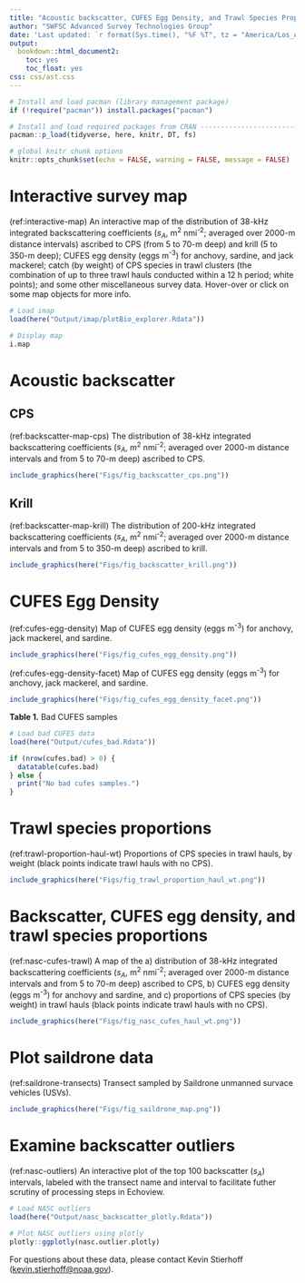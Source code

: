 ```yaml
---
title: "Acoustic backscatter, CUFES Egg Density, and Trawl Species Proportions for the 2019 California Current Ecosystem Survey (1907RL)"
author: "SWFSC Advanced Survey Technologies Group"
date: 'Last updated: `r format(Sys.time(), "%F %T", tz = "America/Los_Angeles", usetz = TRUE)`'
output:
  bookdown::html_document2:
    toc: yes
    toc_float: yes
css: css/ast.css
---
```


```r
# Install and load pacman (library management package)
if (!require("pacman")) install.packages("pacman")

# Install and load required packages from CRAN ---------------------------------
pacman::p_load(tidyverse, here, knitr, DT, fs)

# global knitr chunk options
knitr::opts_chunk$set(echo = FALSE, warning = FALSE, message = FALSE)
```  

# Interactive survey map

(ref:interactive-map) An interactive map of the distribution of 38-kHz integrated backscattering coefficients ($s_A$, m^2^ nmi^-2^;  averaged over 2000-m distance intervals) ascribed to CPS (from 5 to 70-m deep) and krill (5 to 350-m deep); CUFES egg density (eggs m^-3^) for anchovy, sardine, and jack mackerel; catch (by weight) of CPS species in trawl clusters (the combination of up to three trawl hauls conducted within a 12 h period; white points); and some other miscellaneous survey data. Hover-over or click on some map objects for more info.

```r
# Load imap
load(here("Output/imap/plotBio_explorer.Rdata"))

# Display map
i.map
```

# Acoustic backscatter
## CPS

(ref:backscatter-map-cps) The distribution of 38-kHz integrated backscattering coefficients ($s_A$, m^2^ nmi^-2^;  averaged over 2000-m distance intervals and from 5 to 70-m deep) ascribed to CPS.

```r
include_graphics(here("Figs/fig_backscatter_cps.png"))
```

\newpage

## Krill

(ref:backscatter-map-krill) The distribution of 200-kHz integrated backscattering coefficients ($s_A$, m^2^ nmi^-2^;  averaged over 2000-m distance intervals and from 5 to 350-m deep) ascribed to krill.

```r
include_graphics(here("Figs/fig_backscatter_krill.png"))
```

\newpage  

# CUFES Egg Density

(ref:cufes-egg-density) Map of CUFES egg density (eggs m^-3^) for anchovy, jack mackerel, and sardine.

```r
include_graphics(here("Figs/fig_cufes_egg_density.png"))
```  

\newpage

(ref:cufes-egg-density-facet) Map of CUFES egg density (eggs m^-3^) for anchovy, jack mackerel, and sardine.

```r
include_graphics(here("Figs/fig_cufes_egg_density_facet.png"))
```

\newpage  

**Table 1.** Bad CUFES samples

```r
# Load bad CUFES data
load(here("Output/cufes_bad.Rdata"))

if (nrow(cufes.bad) > 0) {
  datatable(cufes.bad)
} else {
  print("No bad cufes samples.")
}
```


\newpage

# Trawl species proportions  

(ref:trawl-proportion-haul-wt) Proportions of CPS species in trawl hauls, by weight (black points indicate trawl hauls with no CPS). 

```r
include_graphics(here("Figs/fig_trawl_proportion_haul_wt.png"))
```

\newpage  

# Backscatter, CUFES egg density, and trawl species proportions  

(ref:nasc-cufes-trawl) A map of the a) distribution of 38-kHz integrated backscattering coefficients ($s_A$, m^2^ nmi^-2^;  averaged over 2000-m distance intervals and from 5 to 70-m deep) ascribed to CPS, b) CUFES egg density (eggs m^-3^) for anchovy and sardine, and c) proportions of CPS species (by weight) in trawl hauls (black points indicate trawl hauls with no CPS).

```r
include_graphics(here("Figs/fig_nasc_cufes_haul_wt.png"))
```

# Plot saildrone data

(ref:saildrone-transects) Transect sampled by Saildrone unmanned survace vehicles (USVs).

```r
include_graphics(here("Figs/fig_saildrone_map.png"))
```

# Examine backscatter outliers 

(ref:nasc-outliers) An interactive plot of the top 100 backscatter ($s_A$) intervals, labeled with the transect name and interval to facilitate futher scrutiny of processing steps in Echoview.

```r
# Load NASC outliers
load(here("Output/nasc_backscatter_plotly.Rdata"))

# Plot NASC outliers using plotly
plotly::ggplotly(nasc.outlier.plotly)
```  

For questions about these data, please contact Kevin Stierhoff ([kevin.stierhoff@noaa.gov](mailto:kevin.stierhoff@noaa.gov)).
